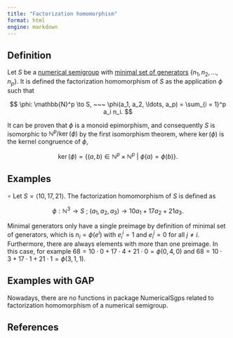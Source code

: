 ```yaml
---
title: "Factorization homomorphism"
format: html
engine: markdown
---
```


## Definition

Let $S$ be a [numerical semigroup](../Basic-concepts/Numerical-semigroup.qmd) with [minimal set of generators](../Basic-concepts/Minimal-set-of-generators.qmd) $\{n_1, n_2, \ldots, n_p\}$. It is defined the factorization homomorphism of $S$ as the application $\phi$ such that

$$
\phi: \mathbb{N}^p \to S, ~~~ \phi(a_1, a_2, \ldots, a_p) = \sum_{i = 1}^p a_i n_i.
$$

It can be proven that $\phi$ is a monoid epimorphism, and consequently $S$ is isomorphic to $\mathbb{N}^p / \ker(\phi)$ by the first isomorphism theorem, where $\ker(\phi)$ is the kernel congruence of $\phi$,

$$
\ker(\phi) = \{(a, b) \in \mathbb{N}^p \times \mathbb{N}^p ~ | ~ \phi(a) = \phi(b)\}.
$$

## Examples

$\circ$ Let $S = \langle 10, 17, 21 \rangle$. The factorization homomorphism of $S$ is defined as

$$
\phi: \mathbb{N}^3 \to S ~ ; ~ (a_1, a_2, a_3) \to 10a_1 + 17a_2 + 21a_3.
$$

Minimal generators only have a single preimage by definition of minimal set of generators, which is $n_i = \phi(e^i)$ with $e_i^i = 1$ and $e_i^j = 0$ for all $j \ne i$. Furthermore, there are always elements with more than one preimage. In this case, for example $68 = 10 \cdot 0 + 17 \cdot 4 + 21 \cdot 0 = \phi(0, 4, 0)$ and $68 = 10 \cdot 3 + 17 \cdot 1 + 21 \cdot 1 = \phi(3,1,1)$.

## Examples with GAP

Nowadays, there are no functions in package NumericalSgps related to factorization homomorphism of a numerical semigroup.

## References
